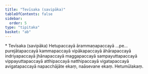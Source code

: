 ```yaml
---
title: "Tevīsaka (savipāka)"
tableOfContents: false
sidebar:
  order: 5
type: "tipitaka"
basket: "ab"
---
```



<DynamicBreadcrumb />

<Paragraph type="center">
* Tevīsaka (savipāka)
</Paragraph>

<Paragraph number="285">
Hetupaccayā ārammaṇapaccayā …pe…  purejātapaccayā kammapaccayā vipākapaccayā āhārapaccayā indriyapaccayā jhānapaccayā maggapaccayā sampayuttapaccayā vippayuttapaccayā atthipaccayā natthipaccayā vigatapaccayā avigatapaccayā napacchājāte ekaṃ, naāsevane ekaṃ.

</Paragraph>

<Paragraph number="286" type="center">
Hetumūlakaṃ.
</Paragraph>